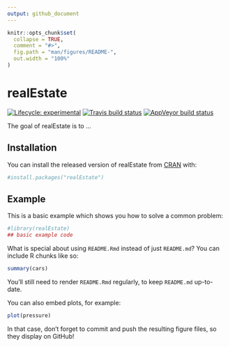 ```yaml
---
output: github_document
---
```


<!-- README.md is generated from README.Rmd. Please edit that file -->

```r
knitr::opts_chunk$set(
  collapse = TRUE,
  comment = "#>",
  fig.path = "man/figures/README-",
  out.width = "100%"
)
```

# realEstate

<!-- badges: start -->
[![Lifecycle: experimental](https://img.shields.io/badge/lifecycle-experimental-orange.svg)](https://www.tidyverse.org/lifecycle/#experimental)
[![Travis build status](https://travis-ci.com/w4356y/realEstate.svg?branch=master)](https://travis-ci.com/w4356y/realEstate)
[![AppVeyor build status](https://ci.appveyor.com/api/projects/status/github/w4356y/realEstate?branch=master&svg=true)](https://ci.appveyor.com/project/w4356y/realEstate)
<!-- badges: end -->

The goal of realEstate is to ...

## Installation

You can install the released version of realEstate from [CRAN](https://CRAN.R-project.org) with:

``` r
#install.packages("realEstate")
```

## Example

This is a basic example which shows you how to solve a common problem:

```r
#library(realEstate)
## basic example code
```

What is special about using `README.Rmd` instead of just `README.md`? You can include R chunks like so:

```r
summary(cars)
```

You'll still need to render `README.Rmd` regularly, to keep `README.md` up-to-date.

You can also embed plots, for example:

```r
plot(pressure)
```

In that case, don't forget to commit and push the resulting figure files, so they display on GitHub!
